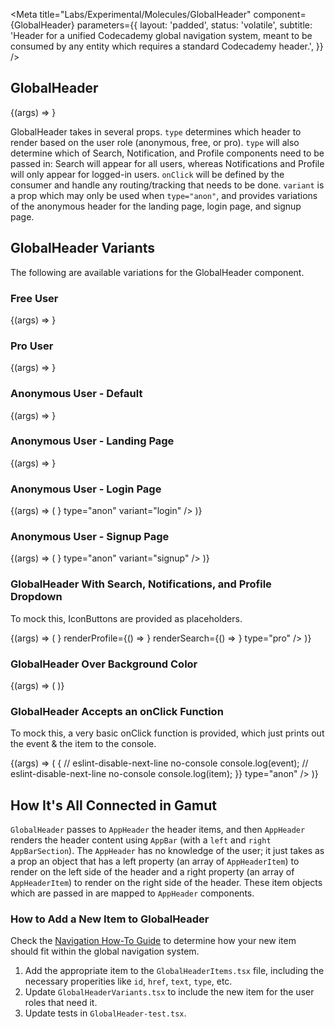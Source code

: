 
<Meta
  title="Labs/Experimental/Molecules/GlobalHeader"
  component={GlobalHeader}
  parameters={{
    layout: 'padded',
    status: 'volatile',
    subtitle:
      'Header for a unified Codecademy global navigation system, meant to be consumed by any entity which requires a standard Codecademy header.',
  }}
/>

## GlobalHeader

<Canvas withSource="open">
  <Story name="GlobalHeader">{(args) => <GlobalHeader type="free" />}</Story>
</Canvas>

GlobalHeader takes in several props. `type` determines which header to render based on the user role (anonymous, free, or pro). `type` will also determine which of Search, Notification, and Profile components need to be passed in: Search will appear for all users, whereas Notifications and Profile will only appear for logged-in users. `onClick` will be defined by the consumer and handle any routing/tracking that needs to be done. `variant` is a prop which may only be used when `type="anon"`, and provides variations of the anonymous header for the landing page, login page, and signup page.

<Props of={GlobalHeader} />

## GlobalHeader Variants

The following are available variations for the GlobalHeader component.

### Free User

<Canvas>
  <Story name="Free User Global Header">
    {(args) => <GlobalHeader type="free" />}
  </Story>
</Canvas>

### Pro User

<Canvas>
  <Story name="Pro User Global Header">
    {(args) => <GlobalHeader type="pro" />}
  </Story>
</Canvas>

### Anonymous User - Default

<Canvas>
  <Story name="Anonymous User Global Header">
    {(args) => <GlobalHeader type="anon" />}
  </Story>
</Canvas>

### Anonymous User - Landing Page

<Canvas>
  <Story name="Anonymous User Global Header - Landing">
    {(args) => <GlobalHeader type="anon" variant="landing" />}
  </Story>
</Canvas>

### Anonymous User - Login Page

<Canvas>
  <Story name="Anonymous User Global Header - Login">
    {(args) => (
      <GlobalHeader
        renderSearch={() => <IconButton icon={SearchIcon} />}
        type="anon"
        variant="login"
      />
    )}
  </Story>
</Canvas>

### Anonymous User - Signup Page

<Canvas>
  <Story name="Anonymous User Global Header - Signup">
    {(args) => (
      <GlobalHeader
        renderSearch={() => <IconButton icon={SearchIcon} />}
        type="anon"
        variant="signup"
      />
    )}
  </Story>
</Canvas>

### GlobalHeader With Search, Notifications, and Profile Dropdown

To mock this, IconButtons are provided as placeholders.

<Canvas>
  <Story name="GlobalHeader Search Notifications Profile">
    {(args) => (
      <GlobalHeader
        renderNotifications={() => <IconButton icon={BellIcon} />}
        renderProfile={() => <IconButton icon={PersonIcon} />}
        renderSearch={() => <IconButton icon={SearchIcon} />}
        type="pro"
      />
    )}
  </Story>
</Canvas>

### GlobalHeader Over Background Color

<Canvas>
  <Story name="Background Color GlobalHeader">
    {(args) => (
      <Box backgroundColor="beige" width="100%">
        <GlobalHeader type="anon" />
      </Box>
    )}
  </Story>
</Canvas>

### GlobalHeader Accepts an onClick Function

To mock this, a very basic onClick function is provided, which just prints out the event & the item to the console.

<Canvas>
  <Story name="Passing an OnClick to GlobalHeader">
    {(args) => (
      <GlobalHeader
        onClick={(event, item) => {
          // eslint-disable-next-line no-console
          console.log(event);
          // eslint-disable-next-line no-console
          console.log(item);
        }}
        type="anon"
      />
    )}
  </Story>
</Canvas>

## How It's All Connected in Gamut

`GlobalHeader` passes to `AppHeader` the header items, and then `AppHeader` renders the header content using `AppBar` (with a `left` and `right` `AppBarSection`). The `AppHeader` has no knowledge of the user; it just takes as a prop an object that has a left property (an array of `AppHeaderItem`) to render on the left side of the header and a right property (an array of `AppHeaderItem`) to render on the right side of the header. These item objects which are passed in are mapped to `AppHeader` components.

### How to Add a New Item to GlobalHeader

Check the [Navigation How-To Guide](https://docs.google.com/presentation/d/1YHG6IjvSJG0w8N63phbw5aZCknUOR4B-q_SFM3GLIJc/edit#slide=id.g8a8c98c6f1_0_14) to determine how your new item should fit within the global navigation system.

1. Add the appropriate item to the `GlobalHeaderItems.tsx` file, including the necessary properities like `id`, `href`, `text`, `type`, etc.
2. Update `GlobalHeaderVariants.tsx` to include the new item for the user roles that need it.
3. Update tests in `GlobalHeader-test.tsx`.
